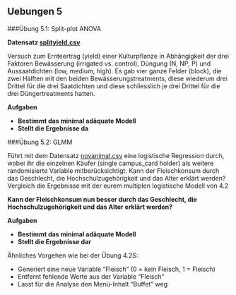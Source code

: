 ## Uebungen 5

###Übung 5.1: Split-plot ANOVA

**Datensatz [splityield.csv](17_Statistik5/data/splityield.csv)**

Versuch zum Ernteertrag (yield) einer Kulturpflanze in Abhängigkeit der drei Faktoren Bewässerung (irrigated vs. control), Düngung (N, NP, P) und Aussaatdichten (low, medium, high). Es gab vier ganze Felder (block), die zwei Hälften mit den beiden Bewässerungstreatments, diese wiederum drei Drittel für die drei Saatdichten und diese schliesslich je drei Drittel für die drei Düngertreatments hatten.

**Aufgaben**

- **Bestimmt das minimal adäquate Modell**
- **Stellt die Ergebnisse da**




###Übung 5.2: GLMM

Führt mit dem Datensatz [novanimal.csv](13_Statistik1/data/novanimal.csv) eine logistische Regression durch, wobei ihr die einzelnen Käufer (single campus_card holder) als weitere randomisierte Variable mitberücksichtigt. Kann der Fleischkonsum durch das Geschlecht, die Hochschulzugehörigkeit und das Alter erklärt werden? Vergleich die Ergebnisse mit der eurem multiplen logistische Modell von 4.2

**Kann der Fleischkonsum nun besser durch das Geschlecht, die Hochschulzugehörigkeit und das Alter erklärt werden?**

**Aufgaben**

- **Bestimmt das minimal adäquate Modell**
- **Stellt die Ergebnisse dar**


Ähnliches Vorgehen wie bei der Übung 4.2S:

-   Generiert eine neue Variable "Fleisch" (0 = kein Fleisch, 1 = Fleisch)
-   Entfernt fehlende Werte aus der Variable "Fleisch"
-   Lasst für die Analyse den Menü-Inhalt "Buffet" weg
